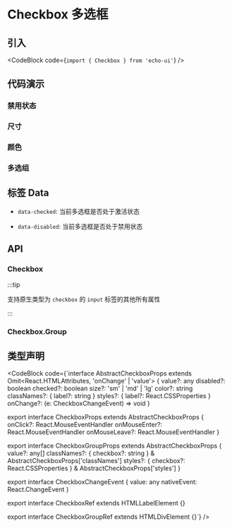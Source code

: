 
# Checkbox 多选框

## 引入

<CodeBlock code={`import { Checkbox } from 'echo-ui'`} />

## 代码演示

<Default />

### 禁用状态

<Disabled />

### 尺寸

<Size />

### 颜色

<Color />

### 多选组

<Group />

## 标签 Data

- `data-checked`: 当前多选框是否处于激活状态

- `data-disabled`: 当前多选框是否处于禁用状态

## API

### Checkbox

:::tip

支持原生类型为 `checkbox` 的 `input` 标签的其他所有属性

:::

<CheckboxAPITable />

### Checkbox.Group

<CheckboxGroupAPITable />

## 类型声明

<CodeBlock code={`interface AbstractCheckboxProps<T> extends Omit<React.HTMLAttributes<T>, 'onChange' | 'value'> {
  value?: any
  disabled?: boolean
  checked?: boolean
  size?: 'sm' | 'md' | 'lg'
  color?: string
  classNames?: { label?: string }
  styles?: { label?: React.CSSProperties }
  onChange?: (e: CheckboxChangeEvent) => void
}

export interface CheckboxProps extends AbstractCheckboxProps<HTMLInputElement> {
  onClick?: React.MouseEventHandler<HTMLElement>
  onMouseEnter?: React.MouseEventHandler<HTMLElement>
  onMouseLeave?: React.MouseEventHandler<HTMLElement>
}

export interface CheckboxGroupProps extends AbstractCheckboxProps<HTMLDivElement> {
  value?: any[]
  classNames?: { checkbox?: string } & AbstractCheckboxProps<HTMLDivElement>['classNames']
  styles?: { checkbox?: React.CSSProperties } & AbstractCheckboxProps<HTMLDivElement>['styles']
}

export interface CheckboxChangeEvent {
  value: any
  nativeEvent: React.ChangeEvent<HTMLInputElement>
}

export interface CheckboxRef extends HTMLLabelElement {}

export interface CheckboxGroupRef extends HTMLDivElement {}`} />
